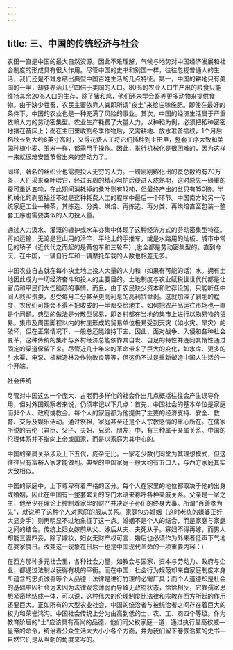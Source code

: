 ```yaml
---
---
---
```

title: 三、中国的传统经济与社会
---



农田一直是中国的最大自然资源。因此不难理解，气候与地势对中国经济发展和社会制度的形成具有很大作用。尽管中国的史书和别国一样，往往忽视普通人的生活，我们还是不难总结出典型中国百姓生活的几点特征。第一，中国的耕地只有美国的一半，却要养活几乎四倍于美国的人口。80％的农业人口生产出的粮食只能维持其余20％人口的生存，除了猪和鸡，他们还未学会畜养更多动物来提供食物。由于缺少牲畜，农民主要依靠人粪即所谓"夜土"来给庄稼施肥。即使在最好的条件下，中国的农业也是一种充满了风险的事业。其次，中国的经济生活属于严重依赖人力的劳动密集型。农业生产耗费了大量人力，以种稻为例，必须把稻种密密地播在苗床上；而在主田里收割冬季作物后，又需耕地、放水准备插秧，1个月后稻秧长到大约8英寸高时，又得花费人工将它们插种到主田里，整套工序大致和美国种植小麦、玉米一样，都需用手操作。因此，推行机械化是很困难的，因为这样一来就很难安置节省出来的劳动力了。

同样，著名的丝织业也需要投人无穷的人力。一磅刚刚孵化出的蚕总数约有70万条，人们采来桑叶喂它，经过五周的精心呵护后便进入成熟期，这时原先一磅重的蚕可重达五吨，在此期间消耗掉的桑叶则有12吨，但最终产出的丝只有150磅。半机械化的剥茧抽丝不过是这种耗费人工的程序中最后一个环节。中国南方的另一传统家庭工业―种茶，其拣选、分类、烘焙、再拣选、再分类、再烘焙直至包装一整套工序也需要类似的人力投人量。

通过人力汲水、灌溉的辘护或水车亦集中体现了这种经济方式的劳动密集型特征。再如运输，无论是登山用的滑竿、平地上的手推车，或是水路用的灿板、城市中常见的轿子（近代代之而起的是黄包车和三轮车）,也全都是劳动密集型的。直到今天，在中国，一辆自行车和一辆摩托车载的人数也相差无多。



中国农业自古就在每小块土地上投人大量的人力和（如果有可能的话）水。拥有土地因此成为一切经济奋斗和投人的主要目的。土地制度与农业赋税世世代代都是让官员和平民们大伤脑筋的事情。而且，由于农民缺少资本和贮存设施，只能听任中间人贱买贵卖，忍受每月二分甚至更高利息的高利贷盘剥。这就加深了剥削的程度，农民们可能会不得不把收成的一半都交给地主。如何把农产品运往市场也一直是个问题。典型的做法是分散型贸易，即各村都在当地的集市上进行以物易物的贸易。集市及周围脚程以内的村庄形成的贸易单位极易受到天灾（如水灾、旱灾）的破坏，但在正常情况下，一般总还能维持下去。因此，面对战争、入侵和各种社会变革，这种传统的集市与乡村经济总能依靠其自发、自足的特性并连同其惰性通过固定的渠道保留下来。尽管近几十年来的革命带来了巨大的变化，如水库、更多的引水渠、电泵、植树造林及作物改良等等，但这仍不过是重新塑造中国人生活的一个开端。

社会传统



尽管对中国这么一个庞大、古老而多样化的社会作出几点概括往往会产生误导作用，但对外国观察者来说，仍须牢记以下几点：首先，中国社会的基本单位是家庭而非个人、政府或教会。每个人的家庭都为他提供了主要的经济支持、安全、教育、交际及娱乐活动。通过祭祖，家庭甚至还是个人宗教感情的重心所在。在儒家所说的五伦（君臣、父子、夫妇、兄弟、朋友）中，有三种属于亲属关系。中国的伦理体系并不指向上帝或国家，而是以家庭为其中心的。

中国的亲属关系涉及上下五代，庞杂无比。一家老少数代同堂为其理想模式，但这往往只有富裕人家才能做到。典型的中国家庭一般大约有五口人，与西方家庭其实大致相似。

中国的家庭中，上下尊卑有着严格的区分。每个人在家里的地位都取决于他的出身或婚姻，因此在中国有一整套繁复的专门术语来称呼各种亲戚关系。父亲是一家之主，他至少在理论上控制着家里的财产并决定子孙们的终身大事。所谓"百善孝为先"，就说明了这种个人对家庭的服从关系。家庭包办婚姻（这时老练的媒婆正好大显身手）则再明显不过地象征了这一点。婚姻不是个人的结合，而是家庭与家庭之间的结合。传统上妇女嫁前从父、嫁后从夫、夫死从子。寡妇不得再嫁，而男人却能三妻四妾。除了嫁妆，妇女无财产权可言，婚后也必须作为外来者低声下气地在婆家度日。改变这一现象在日后一也是中国现代革命的一项重要内容：)

在西方那种多元社会里，各种社会力量，如教会与国家．资本与劳动力、政府与企业，都通过法制以获得有机的平衡。而在中国，社会行为规范却来自家庭制度本身所蕴含的忠贞诚善等个人品德：法律是进行竹理的必需厂具；而个人道德却是社会的基础中囚社会远未因为法律观念薄弱而导致无政府状态，恰恰相反，它靠孺家思想紧密地结成一体，可以说，这种伟大的伦理制度比法律和宗教在西方所起的作用还要巨大。正如所有的大型农业社会，中国的统治者与被统治者之间存在着巨大的权力和荣誉鸿沟。中国社会传统上分为由高到低的士、农、工、商四个等级。作为教育阶层的"士"应该具有高尚的品德，他们同父权家庭一道，通过执行最高权威―皇帝的命令，统治着公众生活大大小小各个方面，并为我们留下卷恢浩繁的史书―自然它们是从当朝的角度来写的。